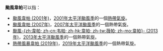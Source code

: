 {{NoteTA
|G1=TyphoonNew
|G2=TyphoonOld
|G3=Weather
}}
'''颱風韋帕'''可以指：

*[[颱風韋帕_(2001年)|颱風韋帕 (2001年)]]，[[2001年太平洋颱風季|2001年太平洋颱風季]]的一個[[熱帶氣旋|熱帶氣旋]]。
*[[颱風韋帕_(2007年)|颱風韋帕 (2007年)]]，[[2007年太平洋颱風季|2007年太平洋颱風季]]的一個熱帶氣旋。
*[[颱風韋帕_(2013年)|颱風-{zh:韋帕; zh-cn:韦帕; zh-hk:韋帕; zh-tw:薇帕; zh-mo:韋帕}- (2013年)]]，[[2013年太平洋颱風季|2013年太平洋颱風季]]的一個熱帶氣旋。
*[[熱帶風暴韋帕_(2019年)|熱帶風暴韋帕 (2019年)]]，[[2019年太平洋颱風季|2019年太平洋颱風季]]的一個熱帶氣旋。

{{消歧义|cat=热带气旋消歧义}}

{{start box}}
{{succession box|[[颱風百合|百合]]|[[颱風范斯高|范斯高]]|太平洋颱風季名稱|韋帕}}
{{end box}}

{{太平洋颱風季熱帶氣旋名單}}